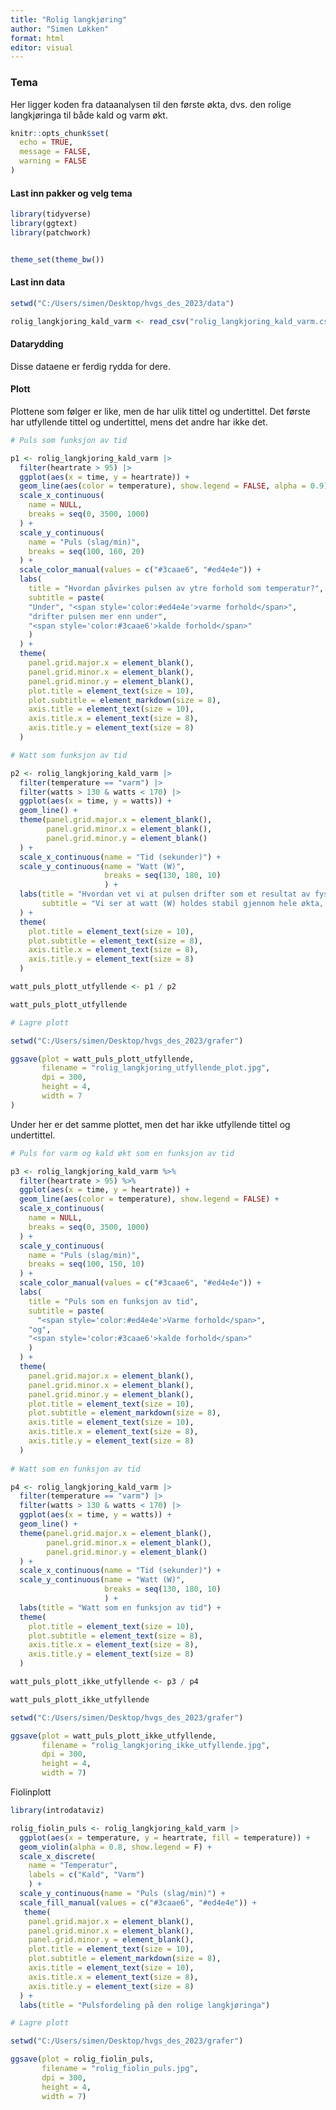 ```yaml
---
title: "Rolig langkjøring"
author: "Simen Løkken"
format: html
editor: visual
---
```


### Tema

Her ligger koden fra dataanalysen til den første økta, dvs. den rolige langkjøringa til både kald og varm økt.

```r

knitr::opts_chunk$set(
  echo = TRUE,
  message = FALSE,
  warning = FALSE
)
```

#### **Last inn pakker og velg tema**

```r

library(tidyverse)
library(ggtext)
library(patchwork)


theme_set(theme_bw())
```

#### **Last inn data**

```r

setwd("C:/Users/simen/Desktop/hvgs_des_2023/data")

rolig_langkjoring_kald_varm <- read_csv("rolig_langkjoring_kald_varm.csv")
```

#### Datarydding

Disse dataene er ferdig rydda for dere.

#### **Plott**

Plottene som følger er like, men de har ulik tittel og undertittel. Det første har utfyllende tittel og undertittel, mens det andre har ikke det.

```r

# Puls som funksjon av tid

p1 <- rolig_langkjoring_kald_varm |> 
  filter(heartrate > 95) |> 
  ggplot(aes(x = time, y = heartrate)) +
  geom_line(aes(color = temperature), show.legend = FALSE, alpha = 0.9) +
  scale_x_continuous(
    name = NULL,
    breaks = seq(0, 3500, 1000)
  ) +
  scale_y_continuous(
    name = "Puls (slag/min)",
    breaks = seq(100, 160, 20)
  ) +
  scale_color_manual(values = c("#3caae6", "#ed4e4e")) +
  labs(
    title = "Hvordan påvirkes pulsen av ytre forhold som temperatur?",
    subtitle = paste(
    "Under", "<span style='color:#ed4e4e'>varme forhold</span>", 
    "drifter pulsen mer enn under", 
    "<span style='color:#3caae6'>kalde forhold</span>"
    )
  ) +
  theme(
    panel.grid.major.x = element_blank(),
    panel.grid.minor.x = element_blank(),
    panel.grid.minor.y = element_blank(),
    plot.title = element_text(size = 10),
    plot.subtitle = element_markdown(size = 8),
    axis.title = element_text(size = 10),
    axis.title.x = element_text(size = 8),
    axis.title.y = element_text(size = 8)
  )

# Watt som funksjon av tid

p2 <- rolig_langkjoring_kald_varm |> 
  filter(temperature == "varm") |> 
  filter(watts > 130 & watts < 170) |> 
  ggplot(aes(x = time, y = watts)) +
  geom_line() +
  theme(panel.grid.major.x = element_blank(),
        panel.grid.minor.x = element_blank(),
        panel.grid.minor.y = element_blank()
  ) +
  scale_x_continuous(name = "Tid (sekunder)") +
  scale_y_continuous(name = "Watt (W)",
                     breaks = seq(130, 180, 10)
                     ) +
  labs(title = "Hvordan vet vi at pulsen drifter som et resultat av fysiologi?",
       subtitle = "Vi ser at watt (W) holdes stabil gjennom hele økta, så vi kan konkludere med at pulsøkningen er fysiologisk og ikke fysisk"
  ) +
  theme(
    plot.title = element_text(size = 10),
    plot.subtitle = element_text(size = 8),
    axis.title.x = element_text(size = 8),
    axis.title.y = element_text(size = 8)
  )

watt_puls_plott_utfyllende <- p1 / p2

watt_puls_plott_utfyllende
```

```r

# Lagre plott

setwd("C:/Users/simen/Desktop/hvgs_des_2023/grafer")

ggsave(plot = watt_puls_plott_utfyllende,
       filename = "rolig_langkjoring_utfyllende_plot.jpg",
       dpi = 300,
       height = 4,
       width = 7
)
```

Under her er det samme plottet, men det har ikke utfyllende tittel og undertittel.

```r

# Puls for varm og kald økt som en funksjon av tid

p3 <- rolig_langkjoring_kald_varm %>%
  filter(heartrate > 95) %>%
  ggplot(aes(x = time, y = heartrate)) +
  geom_line(aes(color = temperature), show.legend = FALSE) +
  scale_x_continuous(
    name = NULL,
    breaks = seq(0, 3500, 1000)
  ) +
  scale_y_continuous(
    name = "Puls (slag/min)",
    breaks = seq(100, 150, 10)
  ) +
  scale_color_manual(values = c("#3caae6", "#ed4e4e")) +
  labs(
    title = "Puls som en funksjon av tid",
    subtitle = paste(
      "<span style='color:#ed4e4e'>Varme forhold</span>", 
    "og", 
    "<span style='color:#3caae6'>kalde forhold</span>"
    )
  ) +
  theme(
    panel.grid.major.x = element_blank(),
    panel.grid.minor.x = element_blank(),
    panel.grid.minor.y = element_blank(),
    plot.title = element_text(size = 10),
    plot.subtitle = element_markdown(size = 8),
    axis.title = element_text(size = 10),
    axis.title.x = element_text(size = 8),
    axis.title.y = element_text(size = 8)
  )
  
# Watt som en funksjon av tid

p4 <- rolig_langkjoring_kald_varm |> 
  filter(temperature == "varm") |> 
  filter(watts > 130 & watts < 170) |> 
  ggplot(aes(x = time, y = watts)) +
  geom_line() +
  theme(panel.grid.major.x = element_blank(),
        panel.grid.minor.x = element_blank(),
        panel.grid.minor.y = element_blank()
  ) +
  scale_x_continuous(name = "Tid (sekunder)") +
  scale_y_continuous(name = "Watt (W)",
                     breaks = seq(130, 180, 10)
                     ) +
  labs(title = "Watt som en funksjon av tid") +
  theme(
    plot.title = element_text(size = 10),
    plot.subtitle = element_text(size = 8),
    axis.title.x = element_text(size = 8),
    axis.title.y = element_text(size = 8)
  )

watt_puls_plott_ikke_utfyllende <- p3 / p4

watt_puls_plott_ikke_utfyllende
```

```r

setwd("C:/Users/simen/Desktop/hvgs_des_2023/grafer")

ggsave(plot = watt_puls_plott_ikke_utfyllende,
       filename = "rolig_langkjoring_ikke_utfyllende.jpg",
       dpi = 300,
       height = 4,
       width = 7)
```

Fiolinplott

```r

library(introdataviz)

rolig_fiolin_puls <- rolig_langkjoring_kald_varm |> 
  ggplot(aes(x = temperature, y = heartrate, fill = temperature)) +
  geom_violin(alpha = 0.8, show.legend = F) +
  scale_x_discrete(
    name = "Temperatur",
    labels = c("Kald", "Varm")
    ) +
  scale_y_continuous(name = "Puls (slag/min)") +
  scale_fill_manual(values = c("#3caae6", "#ed4e4e")) +
   theme(
    panel.grid.major.x = element_blank(),
    panel.grid.minor.x = element_blank(),
    panel.grid.minor.y = element_blank(),
    plot.title = element_text(size = 10),
    plot.subtitle = element_markdown(size = 8),
    axis.title = element_text(size = 10),
    axis.title.x = element_text(size = 8),
    axis.title.y = element_text(size = 8)
  ) +
  labs(title = "Pulsfordeling på den rolige langkjøringa")
```

```r

# Lagre plott

setwd("C:/Users/simen/Desktop/hvgs_des_2023/grafer")

ggsave(plot = rolig_fiolin_puls,
       filename = "rolig_fiolin_puls.jpg",
       dpi = 300,
       height = 4,
       width = 7)
```
